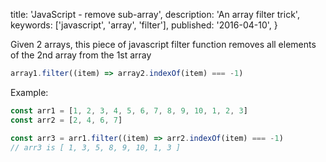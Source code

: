   title: 'JavaScript - remove sub-array',
  description: 'An array filter trick',
  keywords: ['javascript', 'array', 'filter'],
  published: '2016-04-10',
}

Given 2 arrays, this piece of javascript filter function removes all elements of the 2nd array from the 1st array

```js
array1.filter((item) => array2.indexOf(item) === -1)
```

Example:

```js
const arr1 = [1, 2, 3, 4, 5, 6, 7, 8, 9, 10, 1, 2, 3]
const arr2 = [2, 4, 6, 7]

const arr3 = arr1.filter((item) => arr2.indexOf(item) === -1)
// arr3 is [ 1, 3, 5, 8, 9, 10, 1, 3 ]
```
